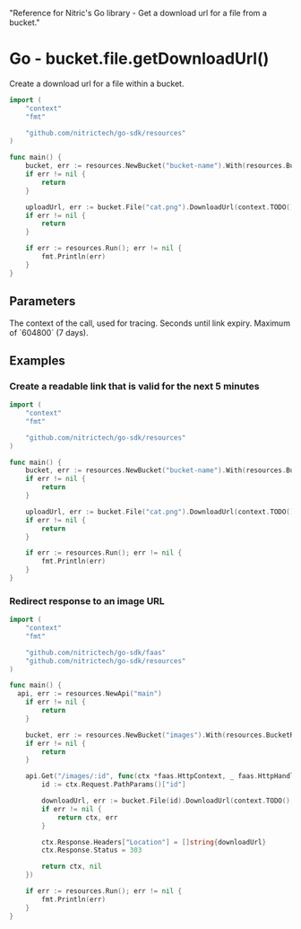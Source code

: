   "Reference for Nitric's Go library - Get a download url for a file from a bucket."

# Go - bucket.file.getDownloadUrl()

Create a download url for a file within a bucket.

```go
import (
	"context"
	"fmt"

	"github.com/nitrictech/go-sdk/resources"
)

func main() {
	bucket, err := resources.NewBucket("bucket-name").With(resources.BucketReading)
	if err != nil {
		return
	}

	uploadUrl, err := bucket.File("cat.png").DownloadUrl(context.TODO(), 3600)
	if err != nil {
		return
	}

	if err := resources.Run(); err != nil {
		fmt.Println(err)
	}
}
```

## Parameters

<Properties>
  <Property name="ctx" required type="context">
    The context of the call, used for tracing.
  </Property>
  <Property name="expiry" required type="int">
    Seconds until link expiry. Maximum of `604800` (7 days).
  </Property>
</Properties>

## Examples

### Create a readable link that is valid for the next 5 minutes

```go
import (
	"context"
	"fmt"

	"github.com/nitrictech/go-sdk/resources"
)

func main() {
	bucket, err := resources.NewBucket("bucket-name").With(resources.BucketReading)
	if err != nil {
		return
	}

	uploadUrl, err := bucket.File("cat.png").DownloadUrl(context.TODO(), 300)
	if err != nil {
		return
	}

	if err := resources.Run(); err != nil {
		fmt.Println(err)
	}
}
```

### Redirect response to an image URL

```go
import (
	"context"
	"fmt"

	"github.com/nitrictech/go-sdk/faas"
	"github.com/nitrictech/go-sdk/resources"
)

func main() {
  api, err := resources.NewApi("main")
	if err != nil {
		return
	}

	bucket, err := resources.NewBucket("images").With(resources.BucketReading)
	if err != nil {
		return
	}

	api.Get("/images/:id", func(ctx *faas.HttpContext, _ faas.HttpHandler) (*faas.HttpContext, error) {
		id := ctx.Request.PathParams()["id"]

		downloadUrl, err := bucket.File(id).DownloadUrl(context.TODO(), 600)
		if err != nil {
			return ctx, err
		}

		ctx.Response.Headers["Location"] = []string{downloadUrl}
		ctx.Response.Status = 303

		return ctx, nil
	})

	if err := resources.Run(); err != nil {
		fmt.Println(err)
	}
}
```
